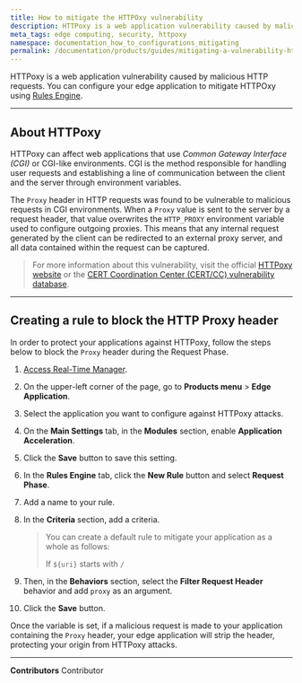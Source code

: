 ```yaml
---
title: How to mitigate the HTTPOxy vulnerability
description: HTTPoxy is a web application vulnerability caused by malicious HTTP requests. Learn how to protect your application from attacks using Azion Rules Engine.
meta_tags: edge computing, security, httpoxy
namespace: documentation_how_to_configurations_mitigating
permalink: /documentation/products/guides/mitigating-a-vulnerability-httpoxy/
---
```


HTTPoxy is a web application vulnerability caused by malicious HTTP requests. You can configure your edge application to mitigate HTTPOxy using [Rules Engine](/en/documentation/products/build/edge-application/rules-engine/).

---

## About HTTPoxy

HTTPoxy can affect web applications that use *Common Gateway Interface (CGI)* or CGI-like environments. CGI is the method responsible for handling user requests and establishing a line of communication between the client and the server through environment variables.

The `Proxy` header in HTTP requests was found to be vulnerable to malicious requests in CGI environments. When a `Proxy` value is sent to the server by a request header, that value overwrites the `HTTP_PROXY` environment variable used to configure outgoing proxies. This means that any internal request generated by the client can be redirected to an external proxy server, and all data contained within the request can be captured.

> For more information about this vulnerability, visit the official [HTTPoxy website](https://httpoxy.org/) or the [CERT Coordination Center (CERT/CC) vulnerability database](https://www.kb.cert.org/vuls/id/797896).

---

## Creating a rule to block the HTTP Proxy header

In order to protect your applications against HTTPoxy, follow the steps below to block the `Proxy` header during the Request Phase.

1. [Access Real-Time Manager](https://manager.azion.com).
2. On the upper-left corner of the page, go to **Products menu** > **Edge Application**.
3. Select the application you want to configure against HTTPoxy attacks.
4. On the **Main Settings** tab, in the **Modules** section, enable **Application Acceleration**.
5. Click the **Save** button to save this setting.
6. In the **Rules Engine** tab, click the **New Rule** button and select **Request Phase**.
7. Add a name to your rule.
8. In the **Criteria** section, add a criteria.

    > You can create a default rule to mitigate your application as a whole as follows:
    >
    > If `${uri}` starts with `/`

9. Then, in the **Behaviors** section, select the **Filter Request Header** behavior and add `proxy` as an argument.
10. Click the **Save** button.

Once the variable is set, if a malicious request is made to your application containing the `Proxy` header, your edge application will strip the header, protecting your origin from HTTPoxy attacks.



---


**Contributors** <ContributorList>Contributor</ContributorList>
